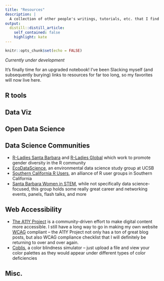 ```yaml
---
title: "Resources"
description: |
  A collection of other people's writings, tutorials, etc. that I find particularly helpful.
output: 
  distill::distill_article:
    self_contained: false
    highlight: kate
---
```


```r
knitr::opts_chunk$set(echo = FALSE)
```

*Currently under development* 

It's finally time for an upgraded notebook! I've been Slacking myself (and subsequently burying) links to resources for far too long, so my favorites will now live here. 

## R tools

## Data Viz

## Open Data Science

## Data Science Communities

* [R-Ladies Santa Barbara](https://www.meetup.com/rladies-santa-barbara/) and [R-Ladies Global](https://rladies.org/) which work to promote gender diversity in the R community
* [EcoDataScience](https://eco-data-science.github.io/), an environmental data science study group at UCSB
* [Southern California R Users](https://socalr.org/), an alliance of R user groups in Southern California
* [Santa Barbara Women in STEM](https://www.sbwomeninstem.org/), while not specifically data science-focused, this group holds some really great career and networking events, panels, flash talks, and more

## Web Accessibility

* [The A11Y Project](https://www.a11yproject.com/) is a community-driven effort to make digital content more accessible. I still have a long way to go in making my own website [WCAG](https://www.w3.org/WAI/standards-guidelines/wcag/) compliant -- the A11Y Project not only has a ton of great blog posts, but also WCAG compliance checklist that I will definitely be returning to over and over again.
* [Coblis](https://www.color-blindness.com/coblis-color-blindness-simulator/), a color blindness simulator -- just upload a file and view your color palettes as they would appear under different types of color deficiencies

## Misc.
